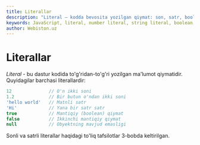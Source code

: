 ```yaml
---
title: Literallar
description: "Literal — kodda bevosita yozilgan qiymat: son, satr, boolean, `null` va boshqalar. Son va satr literal detallari keyingi boblarda yoritiladi."
keywords: JavaScript, literal, number literal, string literal, boolean, null, syntax, misollar
author: Webiston.uz
---
```


# Literallar

_Literal_ - bu dastur kodida to'g'ridan-to'g'ri yozilgan ma'lumot qiymatidir. Quyidagilar barchasi literallardir:

```js
12              // O'n ikki soni
1.2             // Bir butun o'ndan ikki soni
'hello world'   // Matnli satr
'Hi'            // Yana bir satr satr
true            // Mantiqiy (boolean) qiymat
false           // Ikkinchi mantiqiy qiymat
null            // Obyektning mavjud emasligi
```

Sonli va satrli literallar haqidagi to'liq tafsilotlar 3-bobda keltirilgan.
